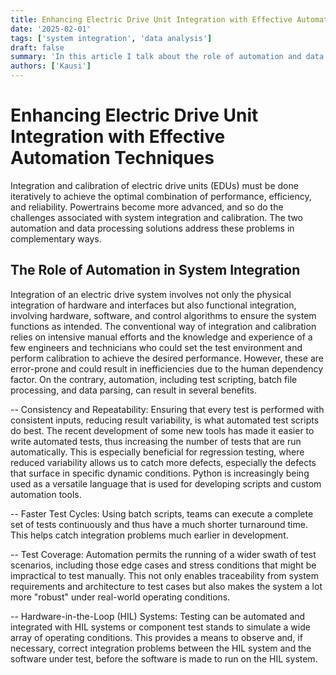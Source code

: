 ```yaml
---
title: Enhancing Electric Drive Unit Integration with Effective Automation Techniques
date: '2025-02-01'
tags: ['system integration', 'data analysis']
draft: false
summary: 'In this article I talk about the role of automation and data analysis in system integration and calibration.'
authors: ['Kausi']
---
```


# Enhancing Electric Drive Unit Integration with Effective Automation Techniques

Integration and calibration of electric drive units (EDUs) must be done iteratively to achieve the optimal combination of performance, efficiency, and reliability. Powertrains become more advanced, and so do the challenges associated with system integration and calibration. The two automation and data processing solutions address these problems in complementary ways.

## The Role of Automation in System Integration

Integration of an electric drive system involves not only the physical integration of hardware and interfaces but also functional integration, involving hardware, software, and control algorithms to ensure the system functions as intended. The conventional way of integration and calibration relies on intensive manual efforts and the knowledge and experience of a few engineers and technicians who could set the test environment and perform calibration to achieve the desired performance. However, these are error-prone and could result in inefficiencies due to the human dependency factor. On the contrary, automation, including test scripting, batch file processing, and data parsing, can result in several benefits.

-- Consistency and Repeatability: Ensuring that every test is performed with consistent inputs, reducing result variability, is what automated test scripts do best. The recent development of some new tools has made it easier to write automated tests, thus increasing the number of tests that are run automatically. This is especially beneficial for regression testing, where reduced variability allows us to catch more defects, especially the defects that surface in specific dynamic conditions. Python is increasingly being used as a versatile language that is used for developing scripts and custom automation tools.

-- Faster Test Cycles: Using batch scripts, teams can execute a complete set of tests continuously and thus have a much shorter turnaround time. This helps catch integration problems much earlier in development.

-- Test Coverage: Automation permits the running of a wider swath of test scenarios, including those edge cases and stress conditions that might be impractical to test manually. This not only enables traceability from system requirements and architecture to test cases but also makes the system a lot more "robust" under real-world operating conditions.

-- Hardware-in-the-Loop (HIL) Systems: Testing can be automated and integrated with HIL systems or component test stands to simulate a wide array of operating conditions. This provides a means to observe and, if necessary, correct integration problems between the HIL system and the software under test, before the software is made to run on the HIL system.

